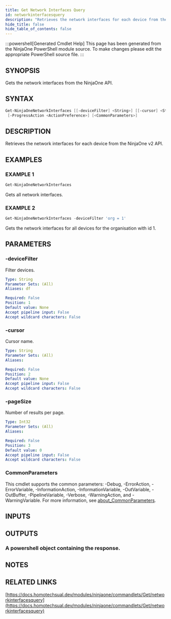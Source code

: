 ```yaml
---
title: Get Network Interfaces Query
id: networkinterfacesquery
description: "Retrieves the network interfaces for each device from the NinjaOne v2 API."
hide_title: false
hide_table_of_contents: false
---
```


:::powershell[Generated Cmdlet Help]
This page has been generated from the NinjaOne PowerShell module source. To make changes please edit the appropriate PowerShell source file.
:::

## SYNOPSIS

Gets the network interfaces from the NinjaOne API.

## SYNTAX

```powershell
Get-NinjaOneNetworkInterfaces [[-deviceFilter] <String>] [[-cursor] <String>] [[-pageSize] <Int32>]
 [-ProgressAction <ActionPreference>] [<CommonParameters>]
```

## DESCRIPTION

Retrieves the network interfaces for each device from the NinjaOne v2 API.

## EXAMPLES

### EXAMPLE 1

```powershell
Get-NinjaOneNetworkInterfaces
```

Gets all network interfaces.

### EXAMPLE 2

```powershell
Get-NinjaOneNetworkInterfaces -deviceFilter 'org = 1'
```

Gets the network interfaces for all devices for the organisation with id 1.

## PARAMETERS

### -deviceFilter

Filter devices.

```yaml
Type: String
Parameter Sets: (All)
Aliases: df

Required: False
Position: 1
Default value: None
Accept pipeline input: False
Accept wildcard characters: False
```

### -cursor

Cursor name.

```yaml
Type: String
Parameter Sets: (All)
Aliases:

Required: False
Position: 2
Default value: None
Accept pipeline input: False
Accept wildcard characters: False
```

### -pageSize

Number of results per page.

```yaml
Type: Int32
Parameter Sets: (All)
Aliases:

Required: False
Position: 3
Default value: 0
Accept pipeline input: False
Accept wildcard characters: False
```

### CommonParameters

This cmdlet supports the common parameters: -Debug, -ErrorAction, -ErrorVariable, -InformationAction, -InformationVariable, -OutVariable, -OutBuffer, -PipelineVariable, -Verbose, -WarningAction, and -WarningVariable. For more information, see [about_CommonParameters](http://go.microsoft.com/fwlink/?LinkID=113216).

## INPUTS


## OUTPUTS

### A powershell object containing the response.

## NOTES

## RELATED LINKS

[https://docs.homotechsual.dev/modules/ninjaone/commandlets/Get/networkinterfacesquery](https://docs.homotechsual.dev/modules/ninjaone/commandlets/Get/networkinterfacesquery)

